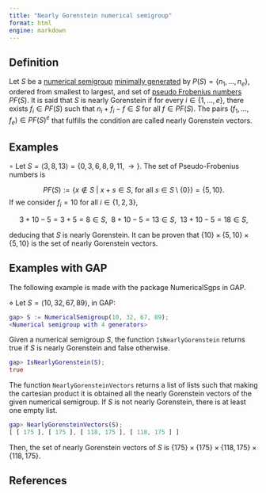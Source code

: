 ```yaml
---
title: "Nearly Gorenstein numerical semigroup"
format: html
engine: markdown
---
```


<!--  -->

## Definition

Let $S$ be a [numerical semigroup](../Basic-concepts/Numerical-semigroup.qmd) [minimally generated](../Basic-concepts/Minimal-set-of-generators.qmd) by $P(S) = \{n_1, \ldots, n_e\}$, ordered from smallest to largest, and set of [pseudo Frobenius numbers](../Basic-concepts/Pseudo-Frobenius-number.qmd) $PF(S)$. It is said that $S$ is nearly Gorenstein if for every $i \in \{1, \ldots, e\}$, there exists $f_i \in PF(S)$ such that $n_i + f_i - f \in S$ for all $f \in PF(S)$. The pairs $(f_1, \ldots, f_e) \in PF(S)^e$ that fulfills the condition are called nearly Gorenstein vectors.

## Examples

$\circ$ Let $S = \langle 3, 8, 13 \rangle = \{0, 3, 6, 8, 9, 11, \rightarrow \}$. The set of Pseudo-Frobenius numbers is

$$
PF(S) := \{x \not \in S ~ | ~ x + s \in S, ~ \text{for all} ~  s \in S \setminus \{0\} \} = \{5, 10\}.
$$ If we consider $f_i = 10$ for all $i \in \{1, 2, 3\}$,

$$
3 + 10 - 5 = 3 + 5 = 8 \in S, ~~ 8 + 10 - 5 = 13 \in S, ~~ 13 + 10 - 5 = 18 \in S,
$$

deducing that $S$ is nearly Gorenstein. It can be proven that $\{10\} \times \{5, 10\} \times \{5, 10\}$ is the set of nearly Gorenstein vectors.

## Examples with GAP

The following example is made with the package NumericalSgps in GAP.

$\diamond$ Let $S = \langle 10, 32, 67, 89 \rangle$, in GAP:

``` gap
gap> S := NumericalSemigroup(10, 32, 67, 89);
<Numerical semigroup with 4 generators>
```

Given a numerical semigroup $S$, the function `IsNearlyGorenstein` returns true if $S$ is nearly Gorenstein and false otherwise.

``` gap
gap> IsNearlyGorenstein(S);
true
```

The function `NearlyGorensteinVectors` returns a list of lists such that making the cartesian product it is obtained all the nearly Gorenstein vectors of the given numerical semigroup. If $S$ is not nearly Gorenstein, there is at least one empty list.

``` gap
gap> NearlyGorensteinVectors(S);
[ [ 175 ], [ 175 ], [ 118, 175 ], [ 118, 175 ] ]
```

Then, the set of nearly Gorenstein vectors of $S$ is $\{175\} \times \{175\} \times \{118, 175\} \times \{118, 175\}$.

## References
